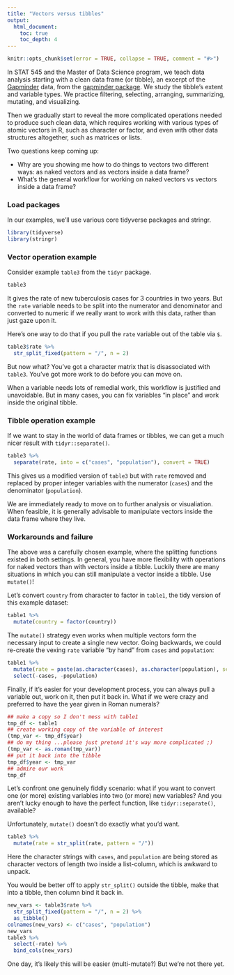 ```yaml
---
title: "Vectors versus tibbles"
output:
  html_document:
    toc: true
    toc_depth: 4
---
```


```r
knitr::opts_chunk$set(error = TRUE, collapse = TRUE, comment = "#>")
```

In STAT 545 and the Master of Data Science program, we teach data analysis starting with a clean data frame (or tibble), an excerpt of the [Gapminder](http://www.gapminder.org) data, from the [gapminder package](https://github.com/jennybc/gapminder). We study the tibble's extent and variable types. We practice filtering, selecting, arranging, summarizing, mutating, and visualizing.

Then we gradually start to reveal the more complicated operations needed to produce such clean data, which requires working with various types of atomic vectors in R, such as character or factor, and even with other data structures altogether, such as matrices or lists.

Two questions keep coming up:

  * Why are you showing me how to do things to vectors two different ways: as naked vectors and as vectors inside a data frame?
  * What's the general workflow for working on naked vectors vs vectors inside a data frame?

### Load packages

In our examples, we'll use various core tidyverse packages and stringr.

```r
library(tidyverse)
library(stringr)
```

### Vector operation example

Consider example `table3` from the `tidyr` package.

```r
table3
```

It gives the rate of new tuberculosis cases for 3 countries in two years. But the `rate` variable needs to be split into the numerator and denominator and converted to numeric if we really want to work with this data, rather than just gaze upon it.

Here's one way to do that if you pull the `rate` variable out of the table via `$`.

```r
table3$rate %>%
  str_split_fixed(pattern = "/", n = 2)
```

But now what? You've got a character matrix that is disassociated with `table3`. You've got more work to do before you can move on.

When a variable needs lots of remedial work, this workflow is justified and unavoidable. But in many cases, you can fix variables "in place" and work inside the original tibble.

### Tibble operation example

If we want to stay in the world of data frames or tibbles, we can get a much nicer result with `tidyr::separate()`.

```r
table3 %>% 
  separate(rate, into = c("cases", "population"), convert = TRUE)
```

This gives us a modified version of `table3` but with `rate` removed and replaced by proper integer variables with the numerator (`cases`) and the denominator (`population`).

We are immediately ready to move on to further analysis or visualiation. When feasible, it is generally advisable to manipulate vectors inside the data frame where they live.

### Workarounds and failure

The above was a carefully chosen example, where the splitting functions existed in both settings. In general, you have more flexibility with operations for naked vectors than with vectors inside a tibble. Luckily there are many situations in which you can still manipulate a vector inside a tibble. Use `mutate()`!

Let's convert `country` from character to factor in `table1`, the tidy version of this example dataset:

```r
table1 %>% 
  mutate(country = factor(country))
```

The `mutate()` strategy even works when multiple vectors form the necessary input to create a single new vector. Going backwards, we could re-create the vexing `rate` variable "by hand" from `cases` and `population`:

```r
table1 %>% 
  mutate(rate = paste(as.character(cases), as.character(population), sep = "/")) %>% 
  select(-cases, -population)
```

Finally, if it's easier for your development process, you can always pull a variable out, work on it, then put it back in. What if we were crazy and preferred to have the year given in Roman numerals?

```r
## make a copy so I don't mess with table1
tmp_df <- table1
## create working copy of the variable of interest
(tmp_var <- tmp_df$year)
## do my thing ...please just pretend it's way more complicated ;)
(tmp_var <- as.roman(tmp_var))
## put it back into the tibble
tmp_df$year <- tmp_var
## admire our work
tmp_df
```

Let's confront one genuinely fiddly scenario: what if you want to convert one (or more) existing variables into two (or more) new variables? And you aren't lucky enough to have the perfect function, like `tidyr::separate()`, available?

Unfortunately, `mutate()` doesn't do exactly what you'd want.

```r
table3 %>% 
  mutate(rate = str_split(rate, pattern = "/"))
```

Here the character strings with `cases`, and `population` are being stored as character vectors of length two inside a list-column, which is awkward to unpack.

You would be better off to apply `str_split()` outside the tibble, make that into a tibble, then column bind it back in.

```r
new_vars <- table3$rate %>%
  str_split_fixed(pattern = "/", n = 2) %>% 
  as_tibble()
colnames(new_vars) <- c("cases", "population")
new_vars
table3 %>% 
  select(-rate) %>% 
  bind_cols(new_vars)
```

One day, it's likely this will be easier (multi-mutate?) But we're not there yet.
